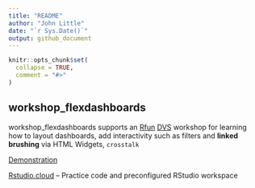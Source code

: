 ```yaml
---
title: "README"
author: "John Little"
date: "`r Sys.Date()`"
output: github_document
---
```


<!-- README.md is generated from README.Rmd. Please edit that file -->

```r
knitr::opts_chunk$set(
  collapse = TRUE,
  comment = "#>"
)
```

## workshop_flexdashboards

workshop_flexdashboards supports an [Rfun](https://rfun.library.duke.edu) [DVS](https://library.duke.edu/data/) workshop for learning how to layout dashboards, add interactivity such as filters and **linked brushing** via HTML Widgets, `crosstalk`


[Demonstration](https://rfun-flexdashboards.netlify.com/)

[Rstudio.cloud](https://rstudio.cloud/spaces/11680/projects) -- Practice code and preconfigured RStudio workspace
